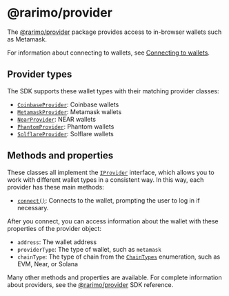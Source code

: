 ---
---

# @rarimo/provider

The [@rarimo/provider](https://www.npmjs.com/package/@rarimo/provider) package provides access to in-browser wallets such as Metamask.

For information about connecting to wallets, see [Connecting to wallets](../overview/connecting-to-wallets).

## Provider types

The SDK supports these wallet types with their matching provider classes:

- [`CoinbaseProvider`](https://rarimo.github.io/js-sdk/classes/_rarimo_provider.CoinbaseProvider.html): Coinbase wallets
- [`MetamaskProvider`](https://rarimo.github.io/js-sdk/classes/_rarimo_provider.MetamaskProvider.html): Metamask wallets
- [`NearProvider`](https://rarimo.github.io/js-sdk/classes/_rarimo_provider.NearProvider.html): NEAR wallets
- [`PhantomProvider`](https://rarimo.github.io/js-sdk/classes/_rarimo_provider.PhantomProvider.html): Phantom wallets
- [`SolflareProvider`](https://rarimo.github.io/js-sdk/classes/_rarimo_provider.SolflareProvider.html): Solflare wallets

## Methods and properties

These classes all implement the [`IProvider`](https://rarimo.github.io/js-sdk/interfaces/_rarimo_provider.IProvider.html) interface, which allows you to work with different wallet types in a consistent way.
In this way, each provider has these main methods:

- [`connect()`](https://rarimo.github.io/js-sdk/interfaces/_rarimo_provider.IProvider.html#connect): Connects to the wallet, prompting the user to log in if necessary.

After you connect, you can access information about the wallet with these properties of the provider object:

- `address`: The wallet address
- `providerType`: The type of wallet, such as `metamask`
- `chainType`: The type of chain from the [`ChainTypes`](https://rarimo.github.io/js-sdk/enums/_rarimo_provider.ChainTypes.html) enumeration, such as EVM, Near, or Solana

Many other methods and properties are available.
For complete information about providers, see the [@rarimo/provider](https://rarimo.github.io/js-sdk/modules/_rarimo_provider.html) SDK reference.
